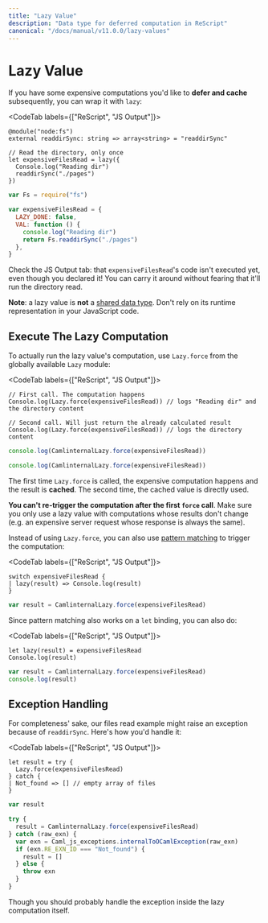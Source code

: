 ```yaml
---
title: "Lazy Value"
description: "Data type for deferred computation in ReScript"
canonical: "/docs/manual/v11.0.0/lazy-values"
---
```


# Lazy Value

If you have some expensive computations you'd like to **defer and cache** subsequently, you can wrap it with `lazy`:

<CodeTab labels={["ReScript", "JS Output"]}>

```res prelude
@module("node:fs")
external readdirSync: string => array<string> = "readdirSync"

// Read the directory, only once
let expensiveFilesRead = lazy({
  Console.log("Reading dir")
  readdirSync("./pages")
})
```

```js
var Fs = require("fs")

var expensiveFilesRead = {
  LAZY_DONE: false,
  VAL: function () {
    console.log("Reading dir")
    return Fs.readdirSync("./pages")
  },
}
```

</CodeTab>

Check the JS Output tab: that `expensiveFilesRead`'s code isn't executed yet, even though you declared it! You can carry it around without fearing that it'll run the directory read.

**Note**: a lazy value is **not** a [shared data type](shared-data-types.md). Don't rely on its runtime representation in your JavaScript code.

## Execute The Lazy Computation

To actually run the lazy value's computation, use `Lazy.force` from the globally available `Lazy` module:

<CodeTab labels={["ReScript", "JS Output"]}>

```res example
// First call. The computation happens
Console.log(Lazy.force(expensiveFilesRead)) // logs "Reading dir" and the directory content

// Second call. Will just return the already calculated result
Console.log(Lazy.force(expensiveFilesRead)) // logs the directory content
```

```js
console.log(CamlinternalLazy.force(expensiveFilesRead))

console.log(CamlinternalLazy.force(expensiveFilesRead))
```

</CodeTab>

The first time `Lazy.force` is called, the expensive computation happens and the result is **cached**. The second time, the cached value is directly used.

**You can't re-trigger the computation after the first `force` call**. Make sure you only use a lazy value with computations whose results don't change (e.g. an expensive server request whose response is always the same).

Instead of using `Lazy.force`, you can also use [pattern matching](pattern-matching-destructuring.md) to trigger the computation:

<CodeTab labels={["ReScript", "JS Output"]}>

```res example
switch expensiveFilesRead {
| lazy(result) => Console.log(result)
}
```

```js
var result = CamlinternalLazy.force(expensiveFilesRead)
```

</CodeTab>

Since pattern matching also works on a `let` binding, you can also do:

<CodeTab labels={["ReScript", "JS Output"]}>

```res example
let lazy(result) = expensiveFilesRead
Console.log(result)
```

```js
var result = CamlinternalLazy.force(expensiveFilesRead)
console.log(result)
```

</CodeTab>

## Exception Handling

For completeness' sake, our files read example might raise an exception because of `readdirSync`. Here's how you'd handle it:

<CodeTab labels={["ReScript", "JS Output"]}>

```res example
let result = try {
  Lazy.force(expensiveFilesRead)
} catch {
| Not_found => [] // empty array of files
}
```

```js
var result

try {
  result = CamlinternalLazy.force(expensiveFilesRead)
} catch (raw_exn) {
  var exn = Caml_js_exceptions.internalToOCamlException(raw_exn)
  if (exn.RE_EXN_ID === "Not_found") {
    result = []
  } else {
    throw exn
  }
}
```

</CodeTab>

Though you should probably handle the exception inside the lazy computation itself.
